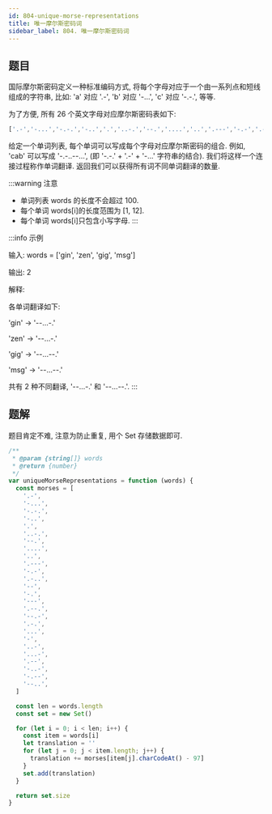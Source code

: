 ```yaml
---
id: 804-unique-morse-representations
title: 唯一摩尔斯密码词
sidebar_label: 804. 唯一摩尔斯密码词
---
```


## 题目

国际摩尔斯密码定义一种标准编码方式, 将每个字母对应于一个由一系列点和短线组成的字符串, 比如: 'a' 对应 '.-', 'b' 对应 '-...', 'c' 对应 '-.-.', 等等.

为了方便, 所有 26 个英文字母对应摩尔斯密码表如下:

```ts
['.-','-...','-.-.','-..','.','..-.','--.','....','..','.---','-.-','.-..','--','-.','---','.--.','--.-','.-.','...','-','..-','...-','.--','-..-','-.--','--..']
```

给定一个单词列表, 每个单词可以写成每个字母对应摩尔斯密码的组合. 例如, 'cab' 可以写成 '-.-..--...', (即 '-.-.' + '.-' + '-...' 字符串的结合). 我们将这样一个连接过程称作单词翻译. 返回我们可以获得所有词不同单词翻译的数量.

:::warning 注意

- 单词列表 words 的长度不会超过 100.
- 每个单词 words[i]的长度范围为 [1, 12].
- 每个单词 words[i]只包含小写字母.
:::

:::info 示例

输入: words = ['gin', 'zen', 'gig', 'msg']

输出: 2

解释:

各单词翻译如下:

'gin' -> '--...-.'

'zen' -> '--...-.'

'gig' -> '--...--.'

'msg' -> '--...--.'

共有 2 种不同翻译, '--...-.' 和 '--...--.'.
:::

## 题解

题目肯定不难, 注意为防止重复, 用个 Set 存储数据即可.

```ts
/**
 * @param {string[]} words
 * @return {number}
 */
var uniqueMorseRepresentations = function (words) {
  const morses = [
    '.-',
    '-...',
    '-.-.',
    '-..',
    '.',
    '..-.',
    '--.',
    '....',
    '..',
    '.---',
    '-.-',
    '.-..',
    '--',
    '-.',
    '---',
    '.--.',
    '--.-',
    '.-.',
    '...',
    '-',
    '..-',
    '...-',
    '.--',
    '-..-',
    '-.--',
    '--..',
  ]

  const len = words.length
  const set = new Set()

  for (let i = 0; i < len; i++) {
    const item = words[i]
    let translation = ''
    for (let j = 0; j < item.length; j++) {
      translation += morses[item[j].charCodeAt() - 97]
    }
    set.add(translation)
  }

  return set.size
}
```
